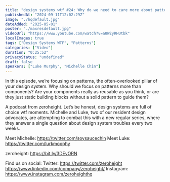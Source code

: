 ```yaml
---
title: "design systems wtf #24: Why do we need to care more about patterns?"
publishedAt: "2024-09-11T12:02:29Z"
image: "./hqdefault.jpg"
dateAdded: "2025-05-01"
poster: "./maxresdefault.jpg"
videoUrl: "https://www.youtube.com/watch?v=a0W2yRHUtbk"
localImages: true
tags: ["Design Systems WTF", "Patterns"]
categories: ["Video"]
duration: "0:25:52"
privacyStatus: "undefined"
draft: false
speakers: ["Luke Murphy", "Michelle Chin"]
---
```


In this episode, we’re focusing on patterns, the often-overlooked pillar of your design system. Why should we focus on patterns more than components? Are your components really as reusable as you think, or are they just static building blocks without a solid pattern to guide them?

A podcast from zeroheight. Let’s be honest, design systems are full of choice wtf moments. Michelle and Luke, two of our resident design advocates, are attempting to combat this with a new regular series, where they answer a single question about design system troubles every two weeks.

Meet Michelle: https://twitter.com/soysaucechin
Meet Luke: https://twitter.com/lurkmoophy

zeroheight: https://bit.ly/3DEvORN

Find us on social:
Twitter: https://twitter.com/zeroheight
https://www.linkedin.com/company/zeroheight/
Instagram: https://www.instagram.com/zeroheighthq
